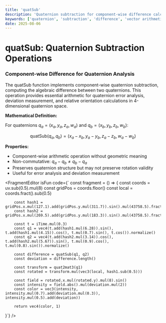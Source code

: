 ```yaml
---
title: 'quatSub'
description: 'Quaternion subtraction for component-wise difference calculation'
keywords: ['quaternion', 'subtraction', 'difference', 'vector arithmetic', 'component-wise']
date: 2025-08-06
---
```



# quatSub: Quaternion Subtraction Operations

### Component-wise Difference for Quaternion Analysis

The quatSub function implements component-wise quaternion subtraction, computing the algebraic difference between two quaternions. This operation provides essential arithmetic for quaternion error analysis, deviation measurement, and relative orientation calculations in 4-dimensional quaternion space.

**Mathematical Definition:**

For quaternions $q_a = (x_a, y_a, z_a, w_a)$ and $q_b = (x_b, y_b, z_b, w_b)$:

$$
\text{quatSub}(q_a, q_b) = (x_a - x_b, y_a - y_b, z_a - z_b, w_a - w_b)
$$

**Properties:**

- Component-wise arithmetic operation without geometric meaning
- Non-commutative: $q_a - q_b \neq q_b - q_a$
- Preserves quaternion structure but may not preserve rotation validity
- Useful for error analysis and deviation measurement

<FragmentEditor
        isFun
        code={`
const fragment = () => {
        const coords = uv.sub(0.5).mul(8)
        const gridPos = coords.floor()
        const local = coords.fract().sub(0.5)

        const hash1 = gridPos.x.mul(127.1).add(gridPos.y.mul(311.7)).sin().mul(43758.5).fract()
        const hash2 = gridPos.x.mul(269.5).add(gridPos.y.mul(183.3)).sin().mul(43758.5).fract()

        const t = iTime.mul(0.3)
        const q1 = vec4(t.add(hash1.mul(6.28)).sin(), t.add(hash1.mul(4.15)).cos(), t.mul(0.7).sin(), t.cos()).normalize()
        const q2 = vec4(t.add(hash2.mul(3.14)).cos(), t.add(hash2.mul(5.67)).sin(), t.mul(0.9).cos(), t.mul(0.8).sin()).normalize()

        const difference = quatSub(q1, q2)
        const deviation = difference.length()

        const transform = quat2mat3(q1)
        const rotated = transform.mul(vec3(local, hash1.sub(0.5)))

        const field = rotated.x.mul(rotated.y).mul(8).sin()
        const intensity = field.abs().mul(deviation.mul(2))
        const color = vec3(intensity, intensity.mul(0.7).add(deviation.mul(0.3)), intensity.mul(0.5).add(deviation))

        return vec4(color, 1)

}`}
/>
